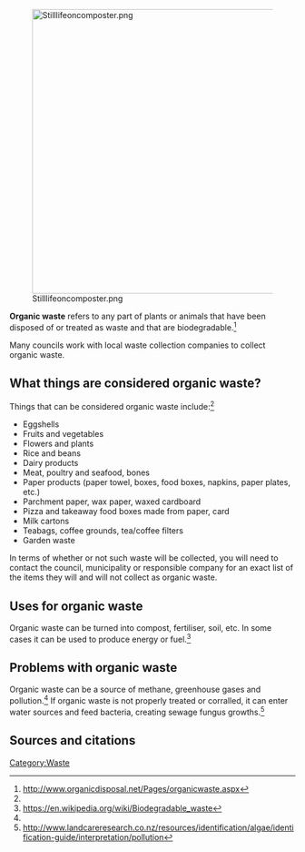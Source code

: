 [[File:Stilllifeoncomposter.png|center|500px]]

'''Organic waste''' refers to any part of plants or animals that have been disposed of or treated as waste and that are biodegradable.<ref name="organic">http://www.organicdisposal.net/Pages/organicwaste.aspx</ref>

Many councils work with local waste collection companies to collect organic waste.

== What things are considered organic waste? ==

Things that can be considered organic waste include:<ref name="organic" />

*Eggshells
*Fruits and vegetables
*Flowers and plants
*Rice and beans
*Dairy products
*Meat, poultry and seafood, bones
*Paper products (paper towel, boxes, food boxes, napkins, paper plates, etc.)
*Parchment paper, wax paper, waxed cardboard
*Pizza and takeaway food boxes made from paper, card
*Milk cartons
*Teabags, coffee grounds, tea/coffee filters
*Garden waste

In terms of whether or not such waste will be collected, you will need to contact the council, municipality or responsible company for an exact list of the items they will and will not collect as organic waste.

== Uses for organic waste ==

Organic waste can be turned into compost, fertiliser, soil, etc. In some cases it can be used to produce energy or fuel.<ref name="wp">https://en.wikipedia.org/wiki/Biodegradable_waste</ref>

== Problems with organic waste ==

Organic waste can be a source of methane, greenhouse gases and pollution.<ref name="wp" /> If organic waste is not properly treated or corralled, it can enter water sources and feed bacteria, creating sewage fungus growths.<ref>http://www.landcareresearch.co.nz/resources/identification/algae/identification-guide/interpretation/pollution</ref>

    
== Sources and citations ==
{{reflist}}

{{stub}}

[[Category:Waste]]